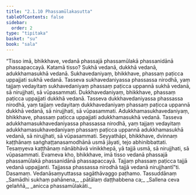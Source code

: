 ```yaml
---
title: "2.1.10 Phassamūlakasutta"
tableOfContents: false
sidebar:
  order: 2
type: "tipitaka"
basket: "su"
book: "sala"
---
```



<DynamicBreadcrumb />

<Division number="258" book="sala">

<Paragraph number="1145" book="sala">
“Tisso imā, bhikkhave, vedanā phassajā phassamūlakā phassanidānā phassapaccayā. Katamā tisso? Sukhā vedanā, dukkhā vedanā, adukkhamasukhā vedanā. Sukhavedaniyaṃ, bhikkhave, phassaṃ paṭicca uppajjati sukhā vedanā. Tasseva sukhavedaniyassa phassassa nirodhā, yaṃ tajjaṃ vedayitaṃ sukhavedaniyaṃ phassaṃ paṭicca uppannā sukhā vedanā, sā nirujjhati, sā vūpasammati. Dukkhavedaniyaṃ, bhikkhave, phassaṃ paṭicca uppajjati dukkhā vedanā. Tasseva dukkhavedaniyassa phassassa nirodhā, yaṃ tajjaṃ vedayitaṃ dukkhavedaniyaṃ phassaṃ paṭicca uppannā dukkhā vedanā, sā nirujjhati, sā vūpasammati. Adukkhamasukhavedaniyaṃ, bhikkhave, phassaṃ paṭicca uppajjati adukkhamasukhā vedanā. Tasseva adukkhamasukhavedaniyassa phassassa nirodhā, yaṃ tajjaṃ vedayitaṃ adukkhamasukhavedaniyaṃ phassaṃ paṭicca uppannā adukkhamasukhā vedanā, sā nirujjhati, sā vūpasammati. Seyyathāpi, bhikkhave, dvinnaṃ kaṭṭhānaṃ saṅghaṭṭanasamodhānā usmā jāyati, tejo abhinibbattati. Tesaṃyeva kaṭṭhānaṃ nānābhāvā vinikkhepā, yā tajjā usmā, sā nirujjhati, sā vūpasammati. Evameva kho, bhikkhave, imā tisso vedanā phassajā phassamūlakā phassanidānā phassapaccayā. Tajjaṃ phassaṃ paṭicca tajjā vedanā uppajjanti. Tajjassa phassassa nirodhā tajjā vedanā nirujjhantī”ti.

</Paragraph>
</Division>

<Paragraph number="1146" type="center" book="sala">
Dasamaṃ.



</Paragraph>

<Paragraph number="1147" type="center" book="sala">
Vedanāsaṃyuttassa sagāthāvaggo paṭhamo.



</Paragraph>

<Paragraph number="1148" type="center" book="sala">
Tassuddānaṃ


</Paragraph>

<Paragraph number="1149" type="verses" book="sala">
_Samādhi sukhaṃ pahānena,_  
_pātālaṃ daṭṭhabbena ca;_  
_Sallena ceva gelaññā,_  
_anicca phassamūlakāti._
</Paragraph>